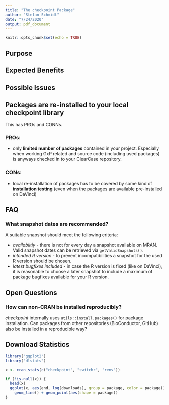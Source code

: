 ```yaml
---
title: "The checkpoint Package"
author: "Stefan Schmidt"
date: "7/24/2020"
output: pdf_document
---
```



```r
knitr::opts_chunk$set(echo = TRUE)
```


## Purpose


## Expected Benefits


## Possible Issues


## Packages are re-installed to your local checkpoint library

This has PROs and CONNs.

### PROs:

* only __limited number of packages__ contained in your project. Especially
when working GxP related and source code (including used packages) is anyways
checked in to your ClearCase repository.

### CONs:

* local re-installation of packages has to be covered by some kind of
__installation testing__ (even when the packages are available pre-installed
on DaVinci)


## FAQ

### What snapshot dates are recommended?

A suitable snapshot should meet the following criteria:

* _availabiltiy_ - there is not for every day a snapshot available on MRAN.
Valid snapshot dates can be retrieved via `getValidSnapshots()`.
* _intended R version_ - to prevent incompatibilities a snapshot for the used
R version should be chosen.
* _latest bugfixes included_ - in case the R version is fixed (like on
DaVinci), it is reasonable to choose a later snapshot to include a maximum of
package bugfixes available for your R version. 


## Open Questions

### How can non-CRAN be installed reproducibly?

_checkpoint_ internally uses `utils::install.packages()` for package
installation. Can packages from other repositories (BioConductor, GitHub) also
be installed in a reproducible way?

## Download Statistics

```r
library("ggplot2")
library("dlstats")

x <- cran_stats(c("checkpoint", "switchr", "renv"))

if (!is.null(x)) {
  head(x)
  ggplot(x, aes(end, log(downloads), group = package, color = package)) +
    geom_line() + geom_point(aes(shape = package))
}
```


